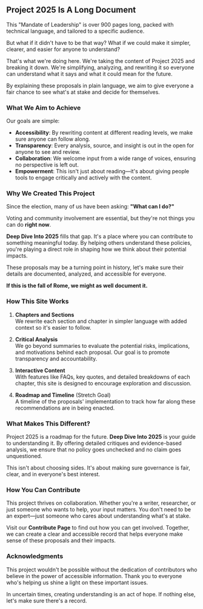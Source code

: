 
## Project 2025 Is A Long Document

This "Mandate of Leadership" is over 900 pages long, packed with technical language, and tailored to a specific audience.

But what if it didn't have to be that way? What if we could make it simpler, clearer, and easier for anyone to understand?

That's what we're doing here. We're taking the content of Project 2025 and breaking it down. We're simplifying, analyzing, and rewriting it so everyone can understand what it says and what it could mean for the future.

By explaining these proposals in plain language, we aim to give everyone a fair chance to see what's at stake and decide for themselves.

### What We Aim to Achieve

Our goals are simple:

- **Accessibility**: By rewriting content at different reading levels, we make sure anyone can follow along.
- **Transparency**: Every analysis, source, and insight is out in the open for anyone to see and review.
- **Collaboration**: We welcome input from a wide range of voices, ensuring no perspective is left out.
- **Empowerment**: This isn't just about reading—it's about giving people tools to engage critically and actively with the content.

### Why We Created This Project

Since the election, many of us have been asking: **"What can I do?"**

Voting and community involvement are essential, but they're not things you can do **right now**. 

**Deep Dive Into 2025** fills that gap. It's a place where you can contribute to something meaningful today. By helping others understand these policies, you're playing a direct role in shaping how we think about their potential impacts.

These proposals may be a turning point in history, let's make sure their details are documented, analyzed, and accessible for everyone.

**If this is the fall of Rome, we might as well document it.**

### How This Site Works

1. **Chapters and Sections**  
   We rewrite each section and chapter in simpler language with added context so it's easier to follow.

2. **Critical Analysis**  
   We go beyond summaries to evaluate the potential risks, implications, and motivations behind each proposal. Our goal is to promote transparency and accountability.

3. **Interactive Content**  
   With features like FAQs, key quotes, and detailed breakdowns of each chapter, this site is designed to encourage exploration and discussion.

4. **Roadmap and Timeline** (Stretch Goal)  
   A timeline of the proposals' implementation to track how far along these recommendations are in being enacted.

### What Makes This Different?

Project 2025 is a roadmap for the future. **Deep Dive Into 2025** is your guide to understanding it. By offering detailed critiques and evidence-based analysis, we ensure that no policy goes unchecked and no claim goes unquestioned.

This isn't about choosing sides. It's about making sure governance is fair, clear, and in everyone's best interest.

### How You Can Contribute

This project thrives on collaboration. Whether you're a writer, researcher, or just someone who wants to help, your input matters. You don't need to be an expert—just someone who cares about understanding what's at stake.

Visit our <Link to="/contribute">**Contribute Page**</Link> to find out how you can get involved. Together, we can create a clear and accessible record that helps everyone make sense of these proposals and their impacts.

### Acknowledgments

This project wouldn't be possible without the dedication of contributors who believe in the power of accessible information. Thank you to everyone who's helping us shine a light on these important issues.

In uncertain times, creating understanding is an act of hope. If nothing else, let's make sure there's a record.
